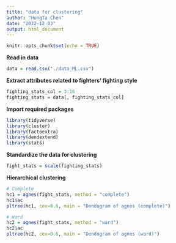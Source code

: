 ```yaml
---
title: "data for clustering"
author: "HungTa Chen"
date: "2022-12-03"
output: html_document
---
```


```r
knitr::opts_chunk$set(echo = TRUE)
```

**Read in data**

```r
data = read.csv("./data_ML.csv")
```

**Extract attributes related to fighters' fighting style**

```r
fighting_stats_col = 3:16
fighting_stats = data[, fighting_stats_col]
```

**Import required packages**

```r
library(tidyverse)
library(cluster)
library(factoextra)
library(dendextend)
library(stats)
```

**Standardize the data for clustering**

```r
fight_stats = scale(fighting_stats)
```

**Hierarchical clustering**

```r
# Complete
hc1 = agnes(fight_stats, method = "complete")
hc1$ac
pltree(hc1, cex=0.6, main = "Dendogram of agnes (complete)")
```

```r
# Ward
hc2 = agnes(fight_stats, method = "ward")
hc2$ac
pltree(hc2, cex=0.6, main = "Dendogram of agnes (ward)")
```
